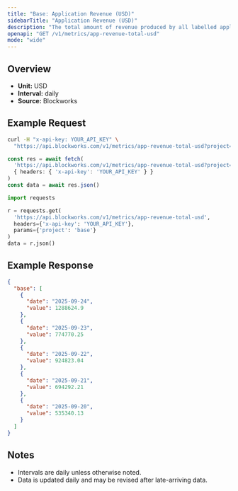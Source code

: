 ```yaml
---
title: "Base: Application Revenue (USD)"
sidebarTitle: "Application Revenue (USD)"
description: "The total amount of revenue produced by all labelled applications during the specified time period for given blockchain."
openapi: "GET /v1/metrics/app-revenue-total-usd"
mode: "wide"
---
```


## Overview

- **Unit:** USD
- **Interval:** daily
- **Source:** Blockworks

## Example Request

<CodeGroup>

```bash cURL
curl -H "x-api-key: YOUR_API_KEY" \
  "https://api.blockworks.com/v1/metrics/app-revenue-total-usd?project=base"
```

```typescript TypeScript
const res = await fetch(
  'https://api.blockworks.com/v1/metrics/app-revenue-total-usd?project=base',
  { headers: { 'x-api-key': 'YOUR_API_KEY' } }
)
const data = await res.json()
```

```python Python
import requests

r = requests.get(
  'https://api.blockworks.com/v1/metrics/app-revenue-total-usd',
  headers={'x-api-key': 'YOUR_API_KEY'},
  params={'project': 'base'}
)
data = r.json()
```

</CodeGroup>

## Example Response

```json
{
  "base": [
    {
      "date": "2025-09-24",
      "value": 1288624.9
    },
    {
      "date": "2025-09-23",
      "value": 774770.25
    },
    {
      "date": "2025-09-22",
      "value": 924823.04
    },
    {
      "date": "2025-09-21",
      "value": 694292.21
    },
    {
      "date": "2025-09-20",
      "value": 535340.13
    }
  ]
}
```

## Notes
- Intervals are daily unless otherwise noted.
- Data is updated daily and may be revised after late-arriving data.